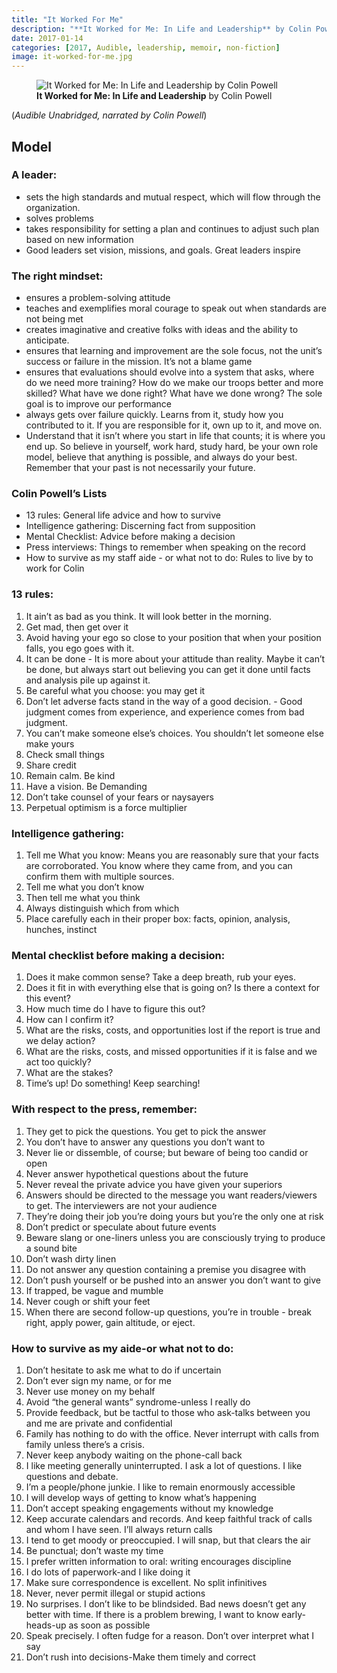 ```yaml
---
title: "It Worked For Me"
description: "**It Worked for Me: In Life and Leadership** by Colin Powell - (*Audible*)"
date: 2017-01-14
categories: [2017, Audible, leadership, memoir, non-fiction]
image: it-worked-for-me.jpg
---
```

![**It Worked for Me: In Life and Leadership** by Colin Powell](it-worked-for-me.jpg){fig-align="left"}

(*Audible Unabridged, narrated by Colin Powell*)

## Model

### A leader:
* sets the high standards and mutual respect, which will flow through the organization.
* solves problems
* takes responsibility for setting a plan and continues to adjust such plan based on new information
* Good leaders set vision, missions, and goals. Great leaders inspire

### The right mindset:
* ensures a problem-solving attitude
* teaches and exemplifies moral courage to speak out when standards are not being met
* creates imaginative and creative folks with ideas and the ability to anticipate.
* ensures that learning and improvement are the sole focus, not the unit's success or failure in the mission. It's not a blame game
* ensures that evaluations should evolve into a system that asks, where do we need more training? How do we make our troops better and more skilled? What have we done right? What have we done wrong? The sole goal is to improve our performance
* always gets over failure quickly. Learns from it, study how you contributed to it. If you are responsible for it, own up to it, and move on.
* Understand that it isn't where you start in life that counts; it is where you end up. So believe in yourself, work hard, study hard, be your own role model, believe that anything is possible, and always do your best. Remember that your past is not necessarily your future.

### Colin Powell's Lists
* 13 rules: General life advice and how to survive
* Intelligence gathering: Discerning fact from supposition
* Mental Checklist: Advice before making a decision
* Press interviews: Things to remember when speaking on the record
* How to survive as my staff aide - or what not to do: Rules to live by to work for Colin

### 13 rules:
1. It ain't as bad as you think. It will look better in the morning.
2. Get mad, then get over it
3. Avoid having your ego so close to your position that when your position falls, you ego goes with it.
4. It can be done - It is more about your attitude than reality. Maybe it can't be done, but always start out believing you can get it done until facts and analysis pile up against it.
5. Be careful what you choose: you may get it
6. Don't let adverse facts stand in the way of a good decision. - Good judgment comes from experience, and experience comes from bad judgment.
7. You can't make someone else's choices. You shouldn't let someone else make yours
8. Check small things
9. Share credit
10. Remain calm. Be kind
11. Have a vision. Be Demanding
12. Don't take counsel of your fears or naysayers
13. Perpetual optimism is a force multiplier

### Intelligence gathering:
1. Tell me What you know: Means you are reasonably sure that your facts are corroborated. You know where they came from, and you can confirm them with multiple sources.
2. Tell me what you don't know
3. Then tell me what you think
4. Always distinguish which from which
5. Place carefully each in their proper box: facts, opinion, analysis, hunches, instinct

### Mental checklist before making a decision:
1. Does it make common sense? Take a deep breath, rub your eyes.
2. Does it fit in with everything else that is going on? Is there a context for this event?
3. How much time do I have to figure this out?
4. How can I confirm it?
5. What are the risks, costs, and opportunities lost if the report is true and we delay action?
6. What are the risks, costs, and missed opportunities if it is false and we act too quickly?
7. What are the stakes?
8. Time's up! Do something! Keep searching!

### With respect to the press, remember:
1. They get to pick the questions. You get to pick the answer
2. You don't have to answer any questions you don't want to
3. Never lie or dissemble, of course; but beware of being too candid or open
4. Never answer hypothetical questions about the future
5. Never reveal the private advice you have given your superiors
6. Answers should be directed to the message you want readers/viewers to get. The interviewers are not your audience
7. They're doing their job you're doing yours but you're the only one at risk
8. Don't predict or speculate about future events
9. Beware slang or one-liners unless you are consciously trying to produce a sound bite
10. Don't wash dirty linen
11. Do not answer any question containing a premise you disagree with
12. Don't push yourself or be pushed into an answer you don't want to give
13. If trapped, be vague and mumble
14. Never cough or shift your feet
15. When there are second follow-up questions, you're in trouble - break right, apply power, gain altitude, or eject.

### How to survive as my aide-or what not to do:
1. Don't hesitate to ask me what to do if uncertain
2. Don't ever sign my name, or for me
3. Never use money on my behalf
4. Avoid "the general wants" syndrome-unless I really do
5. Provide feedback, but be tactful to those who ask-talks between you and me are private and confidential
6. Family has nothing to do with the office. Never interrupt with calls from family unless there's a crisis.
7. Never keep anybody waiting on the phone-call back
8. I like meeting generally uninterrupted. I ask a lot of questions. I like questions and debate.
9. I'm a people/phone junkie. I like to remain enormously accessible
10. I will develop ways of getting to know what's happening
11. Don't accept speaking engagements without my knowledge
12. Keep accurate calendars and records. And keep faithful track of calls and whom I have seen. I'll always return calls
13. I tend to get moody or preoccupied. I will snap, but that clears the air
14. Be punctual; don't waste my time
15. I prefer written information to oral: writing encourages discipline
16. I do lots of paperwork-and I like doing it
17. Make sure correspondence is excellent. No split infinitives
18. Never, never permit illegal or stupid actions
19. No surprises. I don't like to be blindsided. Bad news doesn't get any better with time. If there is a problem brewing, I want to know early-heads-up as soon as possible
20. Speak precisely. I often fudge for a reason. Don't over interpret what I say
21. Don't rush into decisions-Make them timely and correct